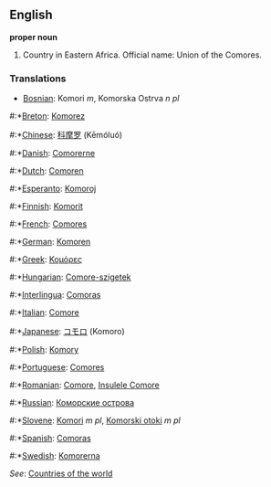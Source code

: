 ==English==

'''proper noun'''

# Country in Eastern Africa. Official name: Union of the Comores.

===Translations===
*[[Bosnian]]: Komori ''m'', Komorska Ostrva ''n pl''
#:*[[Breton]]: [[Komorez]]
#:*[[Chinese]]: [[科摩罗]] (Kēmóluó)
#:*[[Danish]]: [[Comorerne]]
#:*[[Dutch]]: [[Comoren]]
#:*[[Esperanto]]: [[Komoroj]]
#:*[[Finnish]]: [[Komorit]]
#:*[[French]]: [[Comores]]
#:*[[German]]: [[Komoren]]
#:*[[Greek]]: [[Κομόρες]]
#:*[[Hungarian]]: [[Comore-szigetek]]
#:*[[Interlingua]]: [[Comoras]]
#:*[[Italian]]: [[Comore]]
#:*[[Japanese]]: [[コモロ]] (Komoro)
#:*[[Polish]]: [[Komory]]
#:*[[Portuguese]]: [[Comores]]
#:*[[Romanian]]: [[Comore]], [[Insulele Comore]]
#:*[[Russian]]: [[Коморские острова]]
#:*[[Slovene]]: [[Komori]] ''m pl'', [[Komorski otoki]] ''m pl''
#:*[[Spanish]]: [[Comoras]]
#:*[[Swedish]]: [[Komorerna]]

''See'': [[Countries of the world]]